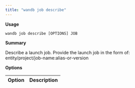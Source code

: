 ```yaml
---
title: "wandb job describe"
---
```


**Usage**

`wandb job describe [OPTIONS] JOB`

**Summary**

Describe a launch job. Provide the launch job in the form of:
entity/project/job-name:alias-or-version


**Options**

| **Option** | **Description** |
| :--- | :--- |



